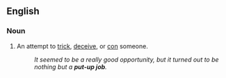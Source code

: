 ==English==

===Noun===
{{en-noun|head=[[put-up]] [[job]]}}

# {{lb|en|idiomatic}} An attempt to [[trick]], [[deceive]], or [[con]] someone.
#: ''It seemed to be a really good opportunity, but it turned out to be nothing but a '''put-up job'''.''
